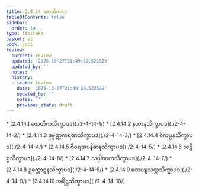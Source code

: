 ```yaml
---
title: 2.4.14 ဇောတိကဝဂ္ဂ
tableOfContents: false
sidebar:
  order: 14
type: tipitaka
basket: vi
book: paci
review:
  current: review
  updated: '2025-10-27T21:49:39.522529'
  updated_by: ''
  notes: ''
  history:
  - state: review
    date: '2025-10-27T21:49:39.522529'
    updated_by: ''
    notes: ''
    previous_state: draft
---
```



<ReviewStatus review={frontmatter.review} showDetails={true} />

<HypothesisAnnotation frontmatter={frontmatter} />

<DynamicBreadcrumb />



<TableOfContents book="paci" section="2.4.14">
* [2.4.14.1 ဇောတိကသိက္ခာပဒ](./2-4-14-1/)
* [2.4.14.2 နဟာနသိက္ခာပဒ](./2-4-14-2/)
* [2.4.14.3 ဒုဗ္ဗဏ္ဏကရဏသိက္ခာပဒ](./2-4-14-3/)
* [2.4.14.4 ဝိကပ္ပနသိက္ခာပဒ](./2-4-14-4/)
* [2.4.14.5 စီဝရအပနိဓာနသိက္ခာပဒ](./2-4-14-5/)
* [2.4.14.6 သဉ္စိစ္စသိက္ခာပဒ](./2-4-14-6/)
* [2.4.14.7 သပ္ပါဏကသိက္ခာပဒ](./2-4-14-7/)
* [2.4.14.8 ဥက္ကောဋနသိက္ခာပဒ](./2-4-14-8/)
* [2.4.14.9 ထေယျသတ္ထသိက္ခာပဒ](./2-4-14-9/)
* [2.4.14.10 အရိဋ္ဌသိက္ခာပဒ](./2-4-14-10/)
</TableOfContents>